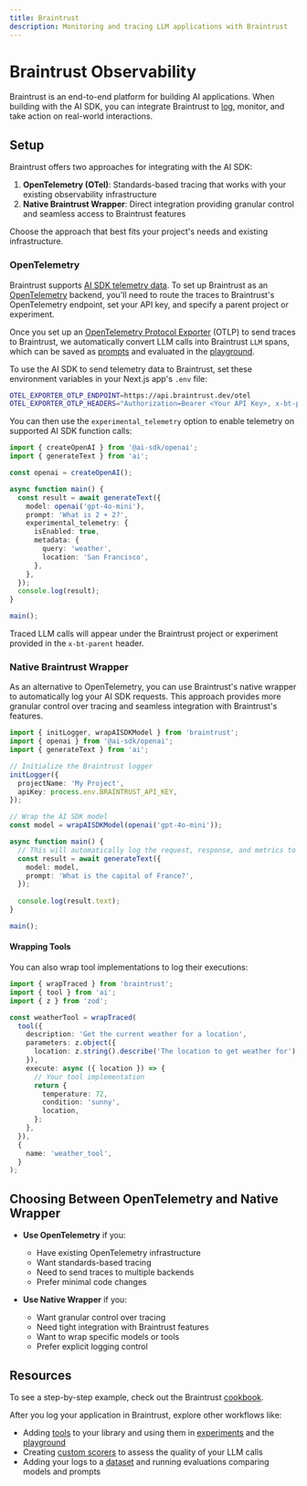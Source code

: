 ```yaml
---
title: Braintrust
description: Monitoring and tracing LLM applications with Braintrust
---
```


# Braintrust Observability

Braintrust is an end-to-end platform for building AI applications. When building with the AI SDK, you can integrate Braintrust to [log](https://www.braintrust.dev/docs/guides/logging), monitor, and take action on real-world interactions.

## Setup

Braintrust offers two approaches for integrating with the AI SDK:

1. **OpenTelemetry (OTel)**: Standards-based tracing that works with your existing observability infrastructure
2. **Native Braintrust Wrapper**: Direct integration providing granular control and seamless access to Braintrust features

Choose the approach that best fits your project's needs and existing infrastructure.

### OpenTelemetry

Braintrust supports [AI SDK telemetry data](/docs/ai-sdk-core/telemetry).
To set up Braintrust as an [OpenTelemetry](https://opentelemetry.io/docs/) backend, you'll need to route the traces to Braintrust's OpenTelemetry endpoint, set your API key, and specify a parent project or experiment.

Once you set up an [OpenTelemetry Protocol Exporter](https://opentelemetry.io/docs/languages/js/exporters/) (OTLP) to send traces to Braintrust, we automatically convert LLM calls into Braintrust `LLM` spans, which can be saved as [prompts](https://www.braintrust.dev/docs/guides/functions/prompts) and evaluated in the [playground](https://www.braintrust.dev/docs/guides/playground).

To use the AI SDK to send telemetry data to Braintrust, set these environment variables in your Next.js app's `.env` file:

```bash
OTEL_EXPORTER_OTLP_ENDPOINT=https://api.braintrust.dev/otel
OTEL_EXPORTER_OTLP_HEADERS="Authorization=Bearer <Your API Key>, x-bt-parent=project_id:<Your Project ID>"
```

You can then use the `experimental_telemetry` option to enable telemetry on supported AI SDK function calls:

```typescript
import { createOpenAI } from '@ai-sdk/openai';
import { generateText } from 'ai';

const openai = createOpenAI();

async function main() {
  const result = await generateText({
    model: openai('gpt-4o-mini'),
    prompt: 'What is 2 + 2?',
    experimental_telemetry: {
      isEnabled: true,
      metadata: {
        query: 'weather',
        location: 'San Francisco',
      },
    },
  });
  console.log(result);
}

main();
```

Traced LLM calls will appear under the Braintrust project or experiment provided in the `x-bt-parent` header.

### Native Braintrust Wrapper

As an alternative to OpenTelemetry, you can use Braintrust's native wrapper to automatically log your AI SDK requests. This approach provides more granular control over tracing and seamless integration with Braintrust's features.

```typescript
import { initLogger, wrapAISDKModel } from 'braintrust';
import { openai } from '@ai-sdk/openai';
import { generateText } from 'ai';

// Initialize the Braintrust logger
initLogger({
  projectName: 'My Project',
  apiKey: process.env.BRAINTRUST_API_KEY,
});

// Wrap the AI SDK model
const model = wrapAISDKModel(openai('gpt-4o-mini'));

async function main() {
  // This will automatically log the request, response, and metrics to Braintrust
  const result = await generateText({
    model: model,
    prompt: 'What is the capital of France?',
  });
  
  console.log(result.text);
}

main();
```

#### Wrapping Tools

You can also wrap tool implementations to log their executions:

```typescript
import { wrapTraced } from 'braintrust';
import { tool } from 'ai';
import { z } from 'zod';

const weatherTool = wrapTraced(
  tool({
    description: 'Get the current weather for a location',
    parameters: z.object({
      location: z.string().describe('The location to get weather for'),
    }),
    execute: async ({ location }) => {
      // Your tool implementation
      return {
        temperature: 72,
        condition: 'sunny',
        location,
      };
    },
  }),
  {
    name: 'weather_tool',
  }
);
```

## Choosing Between OpenTelemetry and Native Wrapper

- **Use OpenTelemetry** if you:
  - Have existing OpenTelemetry infrastructure
  - Want standards-based tracing
  - Need to send traces to multiple backends
  - Prefer minimal code changes

- **Use Native Wrapper** if you:
  - Want granular control over tracing
  - Need tight integration with Braintrust features
  - Want to wrap specific models or tools
  - Prefer explicit logging control

## Resources

To see a step-by-step example, check out the Braintrust [cookbook](https://www.braintrust.dev/docs/cookbook/recipes/OTEL-logging).

After you log your application in Braintrust, explore other workflows like:

- Adding [tools](https://www.braintrust.dev/docs/guides/functions/tools) to your library and using them in [experiments](https://www.braintrust.dev/docs/guides/evals) and the [playground](https://www.braintrust.dev/docs/guides/playground)
- Creating [custom scorers](https://www.braintrust.dev/docs/guides/functions/scorers) to assess the quality of your LLM calls
- Adding your logs to a [dataset](https://www.braintrust.dev/docs/guides/datasets) and running evaluations comparing models and prompts
